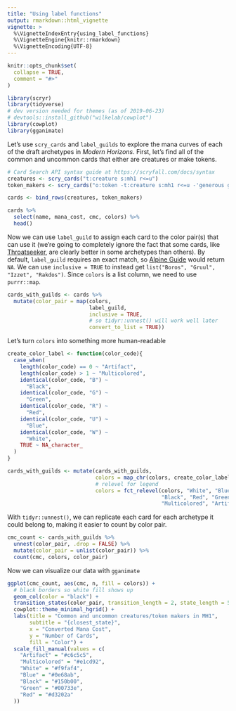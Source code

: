 ```yaml
---
title: "Using label functions"
output: rmarkdown::html_vignette
vignette: >
  %\VignetteIndexEntry{using_label_functions}
  %\VignetteEngine{knitr::rmarkdown}
  %\VignetteEncoding{UTF-8}
---
```


```r
knitr::opts_chunk$set(
  collapse = TRUE,
  comment = "#>"
)
```

```r
library(scryr)
library(tidyverse)
# dev version needed for themes (as of 2019-06-23)
# devtools::install_github("wilkelab/cowplot")
library(cowplot)
library(gganimate)
```

Let's use `scry_cards` and `label_guilds` to explore the mana curves of each of 
the draft archetypes in *Modern Horizons*. First, let's find all of the common 
and uncommon cards that either are creatures or make tokens.
```r
# Card Search API syntax guide at https://scryfall.com/docs/syntax
creatures <- scry_cards("t:creature s:mh1 r<=u")
token_makers <- scry_cards("o:token -t:creature s:mh1 r<=u -'generous gift'")

cards <- bind_rows(creatures, token_makers)

cards %>% 
  select(name, mana_cost, cmc, colors) %>% 
  head()
```

Now we can use `label_guild` to assign each card to the color pair(s) that can 
use it (we're going to completely ignore the fact that some cards, like
[Throatseeker](https://scryfall.com/card/mh1/110/throatseeker), are clearly 
better in some archetypes than others). By default, `label_guild` requires an
exact match, so [Alpine Guide](https://scryfall.com/card/mh1/117/alpine-guide) 
would return `NA`. We can use `inclusive = TRUE` to instead get 
`list("Boros", "Gruul", "Izzet", "Rakdos")`. Since `colors` is a list column, we 
need to use `purrr::map`.

```r
cards_with_guilds <- cards %>% 
  mutate(color_pair = map(colors, 
                          label_guild, 
                          inclusive = TRUE, 
                          # so tidyr::unnest() will work well later
                          convert_to_list = TRUE))
```

Let's turn `colors` into something more human-readable
```r
create_color_label <- function(color_code){
  case_when(
    length(color_code) == 0 ~ "Artifact",
    length(color_code) > 1 ~ "Multicolored",
    identical(color_code, "B") ~ 
      "Black",
    identical(color_code, "G") ~ 
      "Green",
    identical(color_code, "R") ~ 
      "Red",
    identical(color_code, "U") ~ 
      "Blue",
    identical(color_code, "W") ~ 
      "White",
    TRUE ~ NA_character_
  )
}

cards_with_guilds <- mutate(cards_with_guilds,
                            colors = map_chr(colors, create_color_label),
                            # relevel for legend
                            colors = fct_relevel(colors, "White", "Blue", 
                                                 "Black", "Red", "Green",
                                                 "Multicolored", "Artifact"))
```

With `tidyr::unnest()`, we can replicate each card for each archetype it could 
belong to, making it easier to count by color pair.

```r
cmc_count <- cards_with_guilds %>% 
  unnest(color_pair, .drop = FALSE) %>% 
  mutate(color_pair = unlist(color_pair)) %>% 
  count(cmc, colors, color_pair)
```

Now we can visualize our data with `gganimate`
```r
ggplot(cmc_count, aes(cmc, n, fill = colors)) + 
  # black borders so white fill shows up
  geom_col(color = "black") +
  transition_states(color_pair, transition_length = 2, state_length = 5) +
  cowplot::theme_minimal_hgrid() +
  labs(title = "Common and uncommon creatures/token makers in MH1",
       subtitle = "{closest_state}", 
       x = "Converted Mana Cost", 
       y = "Number of Cards",
       fill = "Color") +
  scale_fill_manual(values = c(
    "Artifact" = "#c6c5c5",
    "Multicolored" = "#e1cd92",
    "White" = "#f9faf4",
    "Blue" = "#0e68ab",
    "Black" = "#150b00",
    "Green" = "#00733e",
    "Red" = "#d3202a"
  ))
```

